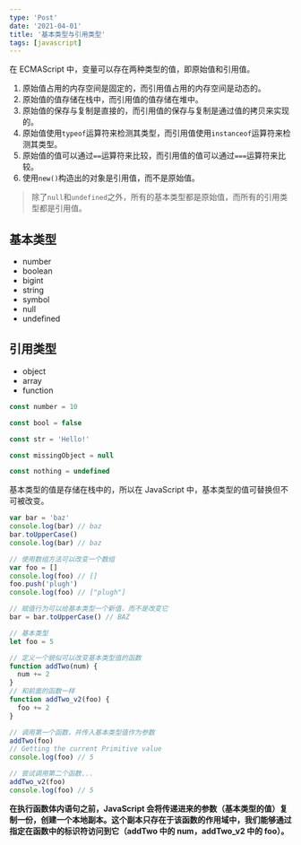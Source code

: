 ```yaml
---
type: 'Post'
date: '2021-04-01'
title: '基本类型与引用类型'
tags: [javascript]
---
```


在 ECMAScript 中，变量可以存在两种类型的值，即原始值和引用值。

1. 原始值占用的内存空间是固定的，而引用值占用的内存空间是动态的。
2. 原始值的值存储在栈中，而引用值的值存储在堆中。
3. 原始值的保存与复制是直接的，而引用值的保存与复制是通过值的拷贝来实现的。
4. 原始值使用`typeof`运算符来检测其类型，而引用值使用`instanceof`运算符来检测其类型。
5. 原始值的值可以通过`==`运算符来比较，而引用值的值可以通过`===`运算符来比较。
6. 使用`new()`构造出的对象是引用值，而不是原始值。

> 除了`null`和`undefined`之外，所有的基本类型都是原始值，而所有的引用类型都是引用值。

## 基本类型

- number
- boolean
- bigint
- string
- symbol
- null
- undefined

## 引用类型

- object
- array
- function

```js
const number = 10

const bool = false

const str = 'Hello!'

const missingObject = null

const nothing = undefined
```

基本类型的值是存储在栈中的，所以在 JavaScript 中，基本类型的值可替换但不可被改变。

```js
var bar = 'baz'
console.log(bar) // baz
bar.toUpperCase()
console.log(bar) // baz

// 使用数组方法可以改变一个数组
var foo = []
console.log(foo) // []
foo.push('plugh')
console.log(foo) // ["plugh"]

// 赋值行为可以给基本类型一个新值，而不是改变它
bar = bar.toUpperCase() // BAZ
```

```js
// 基本类型
let foo = 5

// 定义一个貌似可以改变基本类型值的函数
function addTwo(num) {
  num += 2
}
// 和前面的函数一样
function addTwo_v2(foo) {
  foo += 2
}

// 调用第一个函数，并传入基本类型值作为参数
addTwo(foo)
// Getting the current Primitive value
console.log(foo) // 5

// 尝试调用第二个函数...
addTwo_v2(foo)
console.log(foo) // 5
```

**在执行函数体内语句之前，JavaScript 会将传递进来的参数（基本类型的值）复制一份，创建一个本地副本。这个副本只存在于该函数的作用域中，我们能够通过指定在函数中的标识符访问到它（addTwo 中的 num，addTwo_v2 中的 foo）。**
